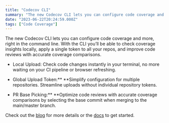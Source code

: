 ```yaml
---
title: "Codecov CLI"
summary: "The new Codecov CLI lets you can configure code coverage and more, right in the command line. With the CLI you’ll be able to check coverage insights locally,..."
date: "2023-06-22T20:24:59.000Z"
tags: ["Code Coverage"]
---
```


  The new Codecov CLI lets you can configure code coverage and more, right in the command line. With the CLI you’ll be able to check coverage insights locally, apply a single token to all your repos, and improve code reviews with accurate coverage comparisons.

* Local Upload: Check code changes instantly in your terminal, no more waiting on your CI pipeline or browser refreshing.

* Global Upload Token:** **Simplify configuration for multiple repositories. Streamline uploads without individual repository tokens.

* PR Base Picking:** **Optimize code reviews with accurate coverage comparisons by selecting the base commit when merging to the main/master branch.

Check out the [blog](https://about.codecov.io/blog/new-cli-from-codecov-new-features-and-coverage-in-your-terminal/) for more details or the [docs](https://docs.codecov.com/docs/the-codecov-cli) to get started.
